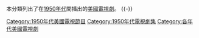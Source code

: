 {{Portal box|美國|電視}}
本分類列出了在[[1950年代|1950年代]]間播出的[[美國|美國]][[電視劇|電視劇]]。
{{-}}
{{catAZ}}

[[Category:1950年代美國電視節目|Category:1950年代美國電視節目]]
[[Category:1950年代電視劇集|Category:1950年代電視劇集]]
[[Category:各年代美國電視劇|Category:各年代美國電視劇]]